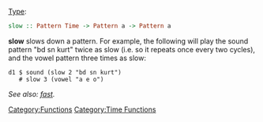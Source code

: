 {{DISPLAYTITLE:slow}} 
[[Type signature|Type]]: <syntaxhighlight lang="haskell" inline>slow :: Pattern Time -> Pattern a -> Pattern a</syntaxhighlight>

'''slow''' slows down a pattern. For example, the following will play the sound pattern "bd sn kurt" twice as slow (i.e. so it repeats once every two cycles), and the vowel pattern three times as slow:

<source>
d1 $ sound (slow 2 "bd sn kurt")
   # slow 3 (vowel "a e o")
</source>

''See also: [[fast]].''

[[Category:Functions]] [[Category:Time Functions]]